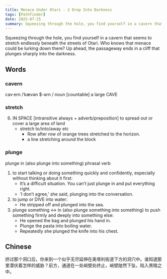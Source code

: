```yaml
---
title: Menace Under Otari - 2 Drop Into Darkness
tags: [Pathfinder]
date: 2025-07-25
summary: Squeezing through the hole, you find yourself in a cavern that seems to stretch endlessly beneath the streets of Otari.
---
```


Squeezing through the hole, you find yourself in a cavern that seems to stretch
endlessly beneath the streets of Otari. Who knows that menace could be lurking
down there? Up ahead, the passageway ends in a cliff that plunges sharply into
the darkness.

## Words

### cavern

cav·ern /ˈkævən $-ərn / noun [countable]
a large CAVE

### stretch

6. IN SPACE [intransitive always + adverb/preposition] to spread out or cover a large area of land
   - stretch to/into/away etc
     - Row after row of orange trees stretched to the horizon.
     - a line stretching around the block

### plunge

plunge in (also plunge into something) phrasal verb

1. to start talking or doing something quickly and confidently, especially without thinking about it first:
   - It’s a difficult situation. You can’t just plunge in and put everything right.
   - ‘I don’t agree,’ she said, plunging into the conversation.
2. to jump or DIVE into water:
   - He stripped off and plunged into the sea.
3. plunge something ↔ in (also plunge something into something) to push something firmly and deeply into something else:
   - He opened the bag and plunged his hand in.
   - Plunge the pasta into boiling water.
   - Repeatedly she plunged the knife into his chest.

## Chinese

挤过那个洞口后，你来到一个似乎无尽延伸在奥塔利街道下方的洞穴中。谁知道那里潜伏着怎样的威胁？前方，通道在一处峭壁处终止，峭壁陡然下坠，陷入黑暗之中。

